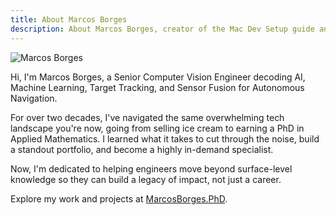 ```yaml
---
title: About Marcos Borges
description: About Marcos Borges, creator of the Mac Dev Setup guide and CLI tool.
---
```


![Marcos Borges](../../../assets/Marcos-Borges.jpg)

Hi, I'm Marcos Borges, a Senior Computer Vision Engineer decoding AI, Machine Learning, Target Tracking, and Sensor Fusion for Autonomous Navigation.

For over two decades, I've navigated the same overwhelming tech landscape you're now, going from selling ice cream to earning a PhD in Applied Mathematics.
I learned what it takes to cut through the noise, build a standout portfolio, and become a highly in-demand specialist.

Now, I'm dedicated to helping engineers move beyond surface-level knowledge so they can build a legacy of impact, not just a career.

Explore my work and projects at [MarcosBorges.PhD](https://marcosborges.phd).
